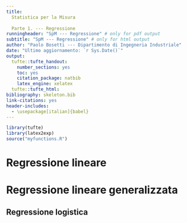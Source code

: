 ```yaml
---
title:
  Statistica per la Misura
  
  Parte 1. --- Regressione
runningheader: "SpM --- Regressione" # only for pdf output
subtitle: "SpM --- Regressione" # only for html output
author: "Paolo Bosetti --- Dipartimento di Ingegneria Industriale"
date: "Ultimo aggiornamento: `r Sys.Date()`"
output:
  tufte::tufte_handout:
    number_sections: yes
    toc: yes
    citation_package: natbib
    latex_engine: xelatex
  tufte::tufte_html:
bibliography: skeleton.bib
link-citations: yes
header-includes:
  - \usepackage[italian]{babel}
---
```


```r
library(tufte)
library(latex2exp)
source("myfunctions.R")
```

# Regressione lineare

# Regressione lineare generalizzata

## Regressione logistica
